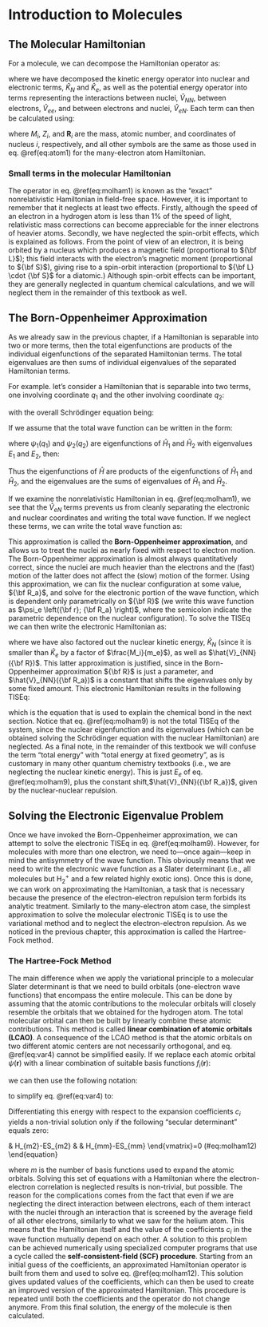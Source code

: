 # Introduction to Molecules {#Molecules}

## The Molecular Hamiltonian

For a molecule, we can decompose the Hamiltonian operator as:

\begin{equation}
\hat{H} = \hat{K}_N +\hat{K}_{e} + \hat{V}_{NN} + \hat{V}_{eN} + \hat{V}_{ee}
(\#eq:molham1)
\end{equation}

where we have decomposed the kinetic energy operator into nuclear and electronic terms, $\hat{K}_N$ and $\hat{K}_e$, as well as the potential energy operator into terms representing the interactions between nuclei, $\hat{V}_{NN}$, between electrons, $\hat{V}_{ee}$, and between electrons and nuclei, $\hat{V}_{eN}$. Each term can then be calculated using:

\begin{equation}
\begin{aligned}
\hat{K}_{N} &=-\sum_{i}^{\text{nuclei}}{\frac  {\hbar ^{2}}{2M_{i}}}\nabla_{{{\mathbf  {R}}_{i}}}^{2} \\
\hat  {K}_{e} &=-\sum_{i}^{\text{electrons}}{\frac  {\hbar ^{2}}{2m_{e}}}\nabla _{{{\mathbf{r}}_{i}}}^{2} \\
\hat{V}_{{NN}} &= \sum _{i}\sum _{{j>i}}{\frac  {Z_{i}Z_{j}e^{2}}{4\pi \varepsilon _{0}\left|{\mathbf  {R}}_{i}-{\mathbf  {R}}_{j}\right|}} \\
\hat  {V}_{{eN}} &=-\sum _{i}\sum _{j}{\frac  {Z_{i}e^{2}}{4\pi \varepsilon_{0}\left|{\mathbf  {R}}_{i}-{\mathbf  {r}}_{j}\right|}} \\
\hat{V}_{{ee}} &= \sum _{i}\sum _{{i<j}}{\frac  {e^{2}}{4\pi \varepsilon _{0}\left|{\mathbf  {r}}_{i}-{\mathbf  {r}}_{j}\right|}},
\end{aligned}
(\#eq:molham2)
\end{equation}

where $M_i$, $Z_i$, and $\mathbf{R}_i$ are the mass, atomic number, and coordinates of nucleus $i$, respectively, and all other symbols are the same as those used in eq. \@ref(eq:atom1) for the many-electron atom Hamiltonian.

### Small terms in the molecular Hamiltonian
The operator in eq. \@ref(eq:molham1) is known as the "exact" nonrelativistic Hamiltonian in field-free space. However, it is important to remember that it neglects at least two effects. Firstly, although the speed of an electron in a hydrogen atom is less than 1% of the speed of light, relativistic mass corrections can become appreciable for the inner electrons of heavier atoms. Secondly, we have neglected the spin-orbit effects, which is explained as follows. From the point of view of an electron, it is being orbited by a nucleus which produces a magnetic field (proportional to ${\bf L}$); this field interacts with the electron's magnetic moment (proportional to ${\bf S}$), giving rise to a spin-orbit interaction (proportional to  ${\bf L} \cdot {\bf S}$ for a diatomic.) Although spin-orbit effects can be important, they are generally neglected in quantum chemical calculations, and we will neglect them in the remainder of this textbook as well.

## The Born-Oppenheimer Approximation

As we already saw in the previous chapter, if a Hamiltonian is separable into two or more terms, then the total eigenfunctions are products of the individual eigenfunctions of the separated Hamiltonian terms. The total eigenvalues are then sums of individual eigenvalues of the separated Hamiltonian terms.

For example. let's consider a Hamiltonian that is separable into two terms, one involving coordinate $q_1$ and the other involving coordinate $q_2$:

\begin{equation}
\hat{H} = \hat{H}_1(q_1) + \hat{H}_2(q_2)
(\#eq:molham3)
\end{equation}

with the overall Schrödinger equation being:

\begin{equation}
\hat{H} \psi(q_1, q_2) = E \psi(q_1, q_2).
(\#eq:molham4)
\end{equation}

If we assume that the total wave function can be written in the form:

\begin{equation}
\psi(q_1, q_2) = \psi_1(q_1) \psi_2(q_2),
(\#eq:molham5)
\end{equation}

where $\psi_1(q_1)$ and $\psi_2(q_2)$ are eigenfunctions of $\hat{H}_1$ and $\hat{H}_2$ with eigenvalues $E_1$ and $E_2$, then:

\begin{equation}
\begin{aligned}
\displaystyle \hat{H} \psi(q_1, q_2) &= ( \hat{H}_1 + \hat{H}_2 ) \psi_1(q_1) \psi_2(q_2) \\
 	&= \hat{H}_1 \psi_1(q_1) \psi_2(q_2) + \hat{H}_2 \psi_1(q_1) \psi_2(q_2) \\
 	&= E_1 \psi_1(q_1) \psi_2(q_2) + E_2 \psi_1(q_1) \psi_2(q_2) \\
 	&= (E_1 + E_2) \psi_1(q_1) \psi_2(q_2) \\
 	&= E \psi(q_1, q_2)
\end{aligned}
(\#eq:molham6)
\end{equation}

Thus the eigenfunctions of $\hat{H}$ are products of the eigenfunctions of $\hat{H}_1$ and $\hat{H}_2$, and the eigenvalues are the sums of eigenvalues of $\hat{H}_1$ and $\hat{H}_2$.

If we examine the nonrelativistic Hamiltonian in eq. \@ref(eq:molham1), we see that the $\hat{V}_{eN}$ terms prevents us from cleanly separating the electronic and nuclear coordinates and writing the total wave function. If we neglect these terms, we can write the total wave function as:

\begin{equation}
\psi({\bf r}, {\bf R}) = \psi_e({\bf r}) \psi_N({\bf R}),
(\#eq:molham7)
\end{equation}

This approximation is called the **Born-Oppenheimer approximation**, and allows us to treat the nuclei as nearly fixed with respect to electron motion. The Born-Oppenheimer approximation is almost always quantitatively correct, since the nuclei are much heavier than the electrons and the (fast) motion of the latter does not affect the (slow) motion of the former. Using this approximation, we can fix the nuclear configuration at some value, ${\bf R_a}$, and solve for the electronic portion of the wave function, which is dependent only parametrically on ${\bf R}$ (we write this wave function as $\psi_e \left({\bf r}; {\bf R_a} \right)$, where the semicolon indicate the parametric dependence on the nuclear configuration).  To solve the TISEq we can then write the electronic Hamiltonian as:

\begin{equation}
\hat{H}_{\text{e}} = \hat{K}_e({\bf r}) +
\hat{V}_{eN}\left({\bf r}; {\bf R_a} \right) +
\hat{V}_{ee}({\bf r})
(\#eq:molham8)
\end{equation}

where we have also factored out the nuclear kinetic energy, $\hat{K}_N$ (since it is smaller than $\hat{K}_e$ by a factor of $\frac{M_i}{m_e}$), as well as $\hat{V}_{NN}({\bf R})$. This latter approximation is justified, since in the Born-Oppenheimer approximation ${\bf R}$ is just a parameter, and $\hat{V}_{NN}({\bf R_a})$ is a constant that shifts the eigenvalues only by some fixed amount. This electronic Hamiltonian results in the following TISEq:

\begin{equation}
\hat{H}_{e} \psi_e \left({\bf r}; {\bf R_a} \right) = E_{e} \psi_e \left({\bf r}; {\bf R_a} \right),
(\#eq:molham9)
\end{equation}

which is the equation that is used to explain the chemical bond in the next section. Notice that eq. \@ref(eq:molham9) is not the total TISEq of the system, since the nuclear eigenfunction and its eigenvalues (which can be obtained solving the Schrödinger equation with the nuclear Hamiltonian) are neglected.
As a final note, in the remainder of this textbook we will confuse the term "total energy" with "total energy at fixed geometry", as is customary in many other quantum chemistry textbooks (i.e., we are neglecting the nuclear kinetic energy). This is just $E_{e}$ of eq. \@ref(eq:molham9), plus the constant shift,$\hat{V}_{NN}({\bf R_a})$, given by the nuclear-nuclear repulsion.

## Solving the Electronic Eigenvalue Problem

Once we have invoked the Born-Oppenheimer approximation, we can attempt to solve the electronic TISEq in eq. \@ref(eq:molham9). However, for molecules with more than one electron, we need to—once again—keep in mind the antisymmetry of the wave function. This obviously means that we need to write the electronic wave function as a Slater determinant (i.e., all molecules but $\mathrm{H}_2^+$ and a few related highly exotic ions). Once this is done, we can work on approximating the Hamiltonian, a task that is necessary because the presence of the  electron-electron repulsion term forbids its analytic treatment. Similarly to the many-electron atom case, the simplest approximation to solve the molecular electronic TISEq is to use the variational method and to neglect the electron-electron repulsion. As we noticed in the previous chapter, this approximation is called the Hartree-Fock method.

### The Hartree-Fock Method
The main difference when we apply the variational principle to a molecular Slater determinant is that we need to build orbitals (one-electron wave functions) that encompass the entire molecule. This can be done by assuming that the atomic contributions to the molecular orbitals will closely resemble the orbitals that we obtained for the hydrogen atom. The total molecular orbital can then be built by linearly combine these atomic contributions. This method is called  **linear combination of atomic orbitals (LCAO)**. A consequence of the LCAO method is that the atomic orbitals on two different atomic centers are not necessarily orthogonal, and eq. \@ref(eq:var4) cannot be simplified easily. If we replace each atomic orbital $\psi(\mathbf{r})$ with a linear combination of suitable basis functions $f_i(\mathbf{r})$:

\begin{equation}
\psi(\mathbf{r}) = \sum_i^m c_{i} f_i(\mathbf{r}),
(\#eq:molham10)
\end{equation}

we can then use the following notation:

\begin{equation}
\displaystyle H_{ij} = \int \phi_i^* {\hat H} \phi_j d\mathbf{\tau}\;, \qquad \displaystyle S_{ij} = \int \phi_i^* \phi_jd\mathbf{\tau},
(\#eq:molham11)
\end{equation}

to simplify eq. \@ref(eq:var4) to:

\begin{equation}
E[\Phi] = \frac{\sum_{ij} c_i^* c_j H_{ij}}{\sum_{ij} c_i^* c_j S_{ij}}.
(\#eq:molham11b)
\end{equation}

Differentiating this energy with respect to the expansion coefficients $c_i$ yields a non-trivial solution only if the following "secular determinant" equals zero: 

\begin{equation}
\begin{vmatrix}
H_{11}-ES_{11}   & H_{12}-ES_{12}   & \cdots & H_{1m}-ES_{1m}\\\
H_{21}-ES_{21}   & H_{22}-ES_{22}   & \cdots & H_{2m}-ES_{2m}\\\
\vdots           &   \vdots         & \ddots & \vdots\\\
H_{m1}-ES_{m1}   & H_{m2}-ES_{m2}   & \cdots & H_{mm}-ES_{mm}
\end{vmatrix}=0
(\#eq:molham12)
\end{equation}

where $m$ is the number of basis functions used to expand the atomic orbitals. Solving this set of equations with a Hamiltonian where the electron-electron correlation is neglected results is non-trivial, but possible. The reason for the complications comes from the fact that even if we are neglecting the direct interaction between electrons, each of them interact with the nuclei through an interaction that is screened by the average field of all other electrons, similarly to what we saw for the helium atom. This means that the Hamiltonian itself and the value of the coefficients $c_i$ in the wave function mutually depend on each other. A solution to this problem can be achieved numerically using specialized computer programs that use a cycle called the **self-consistent-field (SCF) procedure**. Starting from an initial guess of the coefficients, an approximated Hamiltonian operator is built from them and used to solve eq. \@ref(eq:molham12). This solution gives updated values of the coefficients, which can then be used to create an improved version of the approximated Hamiltonian. This procedure is repeated until both the coefficients and the operator do not change anymore. From this final solution, the energy of the molecule is then calculated.
